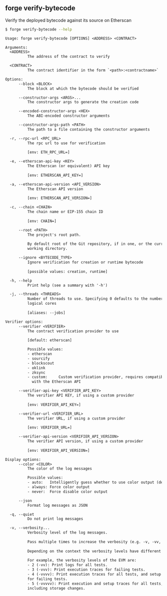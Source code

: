 ## forge verify-bytecode

Verify the deployed bytecode against its source on Etherscan

```bash
$ forge verify-bytecode --help
```

```txt
Usage: forge verify-bytecode [OPTIONS] <ADDRESS> <CONTRACT>

Arguments:
  <ADDRESS>
          The address of the contract to verify

  <CONTRACT>
          The contract identifier in the form `<path>:<contractname>`

Options:
      --block <BLOCK>
          The block at which the bytecode should be verified

      --constructor-args <ARGS>...
          The constructor args to generate the creation code

      --encoded-constructor-args <HEX>
          The ABI-encoded constructor arguments

      --constructor-args-path <PATH>
          The path to a file containing the constructor arguments

  -r, --rpc-url <RPC_URL>
          The rpc url to use for verification
          
          [env: ETH_RPC_URL=]

  -e, --etherscan-api-key <KEY>
          The Etherscan (or equivalent) API key
          
          [env: ETHERSCAN_API_KEY=]

  -a, --etherscan-api-version <API_VERSION>
          The Etherscan API version
          
          [env: ETHERSCAN_API_VERSION=]

  -c, --chain <CHAIN>
          The chain name or EIP-155 chain ID
          
          [env: CHAIN=]

      --root <PATH>
          The project's root path.
          
          By default root of the Git repository, if in one, or the current
          working directory.

      --ignore <BYTECODE_TYPE>
          Ignore verification for creation or runtime bytecode
          
          [possible values: creation, runtime]

  -h, --help
          Print help (see a summary with '-h')

  -j, --threads <THREADS>
          Number of threads to use. Specifying 0 defaults to the number of
          logical cores
          
          [aliases: --jobs]

Verifier options:
      --verifier <VERIFIER>
          The contract verification provider to use
          
          [default: etherscan]

          Possible values:
          - etherscan
          - sourcify
          - blockscout
          - oklink
          - zksync
          - custom:     Custom verification provider, requires compatibility
            with the Etherscan API

      --verifier-api-key <VERIFIER_API_KEY>
          The verifier API KEY, if using a custom provider
          
          [env: VERIFIER_API_KEY=]

      --verifier-url <VERIFIER_URL>
          The verifier URL, if using a custom provider
          
          [env: VERIFIER_URL=]

      --verifier-api-version <VERIFIER_API_VERSION>
          The verifier API version, if using a custom provider
          
          [env: VERIFIER_API_VERSION=]

Display options:
      --color <COLOR>
          The color of the log messages

          Possible values:
          - auto:   Intelligently guess whether to use color output (default)
          - always: Force color output
          - never:  Force disable color output

      --json
          Format log messages as JSON

  -q, --quiet
          Do not print log messages

  -v, --verbosity...
          Verbosity level of the log messages.
          
          Pass multiple times to increase the verbosity (e.g. -v, -vv, -vvv).
          
          Depending on the context the verbosity levels have different meanings.
          
          For example, the verbosity levels of the EVM are:
          - 2 (-vv): Print logs for all tests.
          - 3 (-vvv): Print execution traces for failing tests.
          - 4 (-vvvv): Print execution traces for all tests, and setup traces
          for failing tests.
          - 5 (-vvvvv): Print execution and setup traces for all tests,
          including storage changes.
```